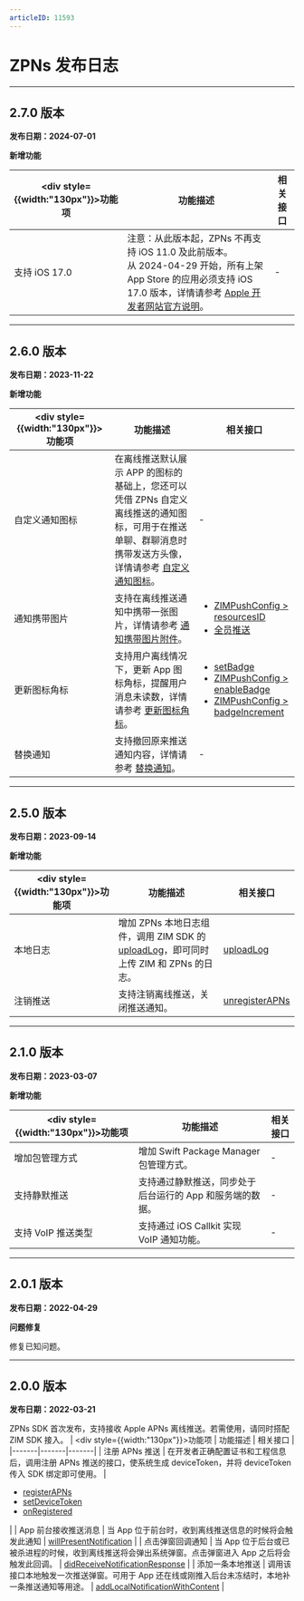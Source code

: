 ```yaml
---
articleID: 11593
---
```


# ZPNs 发布日志

---
## 2.7.0 版本

**发布日期：2024-07-01**

**新增功能**


| <div style={{width:"130px"}}>功能项</div>  | 功能描述 | 相关接口 |
|-------|-------|-------|
| 支持 iOS 17.0 | 注意：从此版本起，ZPNs 不再支持 iOS 11.0 及此前版本。<br />从 2024-04-29 开始，所有上架 App Store 的应用必须支持 iOS 17.0 版本，详情请参考 [Apple 开发者网站官方说明](https://developer.apple.com/news/upcoming-requirements/?id=04292024a)。 | - |

---

## 2.6.0 版本

**发布日期：2023-11-22**

**新增功能**

| <div style={{width:"130px"}}>功能项</div>  | 功能描述 | 相关接口 |
|-------|-------|-------|
| 自定义通知图标 | 在离线推送默认展示 APP 的图标的基础上，您还可以凭借 ZPNs 自定义离线推送的通知图标，可用于在推送单聊、群聊消息时携带发送方头像，详情请参考 [自定义通知图标](./../Offline%20push%20notifications/Best%20Practices/Modify%20a%20notification%20badge.mdx)。 | - |
| 通知携带图片 | 支持在离线推送通知中携带一张图片，详情请参考 [通知携带图片附件](./../Offline%20push%20notifications/Best%20Practices/Notify%20with%20photo%20attachment.mdx)。 | <ul><li>[ZIMPushConfig > resourcesID](@resourcesID-ZIMPushConfig)</li><li>[全员推送](/zim-server/messaging/push-message-to-all-users)</li></ul> |
| 更新图标角标 | 支持用户离线情况下，更新 App 图标角标，提醒用户消息未读数，详情请参考 [更新图标角标](./../Offline%20push%20notifications/Best%20Practices/Modify%20a%20notification%20badge.mdx)。 | <ul><li>[setBadge](@setBadge)</li><li>[ZIMPushConfig > enableBadge](@enableBadge-ZIMPushConfig)</li><li>[ZIMPushConfig > badgeIncrement](@badgeIncrement-ZIMPushConfig)</li></ul> |
| 替换通知 | 支持撤回原来推送通知内容，详情请参考 [替换通知](./../Offline%20push%20notifications/Best%20Practices/Update%20a%20push%20notification.mdx)。 | - |

---


## 2.5.0 版本

**发布日期：2023-09-14**

**新增功能**

| <div style={{width:"130px"}}>功能项</div>  | 功能描述 | 相关接口 |
|-------|-------|-------|
| 本地日志 | 增加 ZPNs 本地日志组件，调用 ZIM SDK 的 [uploadLog](@uploadLog)，即可同时上传 ZIM 和 ZPNs 的日志。 | [uploadLog](@uploadLog) |
| 注销推送 | 支持注销离线推送，关闭推送通知。 | [unregisterAPNs](@unregisterAPNs) |

---

## 2.1.0 版本

**发布日期：2023-03-07**

**新增功能**

| <div style={{width:"130px"}}>功能项</div>  | 功能描述 | 相关接口 |
|-------|-------|-------|
| 增加包管理方式 | 增加 Swift Package Manager 包管理方式。 | - |
| 支持静默推送 | 支持通过静默推送，同步处于后台运行的 App 和服务端的数据。 | - |
| 支持 VoIP 推送类型 | 支持通过 iOS Callkit 实现 VoIP 通知功能。 | - |

---

## 2.0.1 版本

**发布日期：2022-04-29**

**问题修复**

修复已知问题。

---

## 2.0.0 版本

**发布日期：2022-03-21**

ZPNs SDK 首次发布，支持接收 Apple APNs 离线推送。若需使用，请同时搭配 ZIM SDK 接入。
| <div style={{width:"130px"}}>功能项</div>  | 功能描述 | 相关接口 |
|-------|-------|-------|
| 注册 APNs 推送 | 在开发者正确配置证书和工程信息后，调用注册 APNs 推送的接口，使系统生成 deviceToken，并将 deviceToken 传入 SDK 绑定即可使用。 | <ul><li>[registerAPNs](@registerAPNs)</li><li>[setDeviceToken](@setDeviceToken)</li><li>[onRegistered](@onRegistered)</li></ul> |
| App 前台接收推送消息 | 当 App 位于前台时，收到离线推送信息的时候将会触发此通知 | [willPresentNotification](https://doc-zh.zego.im/article/api?doc=zim_API~objective-c_ios~protocol~ZPNs#zp-ns-notification-center-will-present-notification-user-info-with-completion-handler) |
| 点击弹窗回调通知 | 当 App 位于后台或已被杀进程的时候，收到离线推送将会弹出系统弹窗。点击弹窗进入 App 之后将会触发此回调。 | [didReceiveNotificationResponse](https://doc-zh.zego.im/article/api?doc=zim_API~objective-c_ios~protocol~ZPNs#zp-ns-notification-center-did-receive-notification-response-with-completion-handler) |
| 添加一条本地推送 | 调用该接口本地触发一次推送弹窗。可用于 App 还在线或刚推入后台未冻结时，本地补一条推送通知等用途。 | [addLocalNotificationWithContent](https://doc-zh.zego.im/article/api?doc=zim_API~objective-c_ios~protocol~ZPNs#add-local-notification-with-content-content-trigger-completion-handler) |
